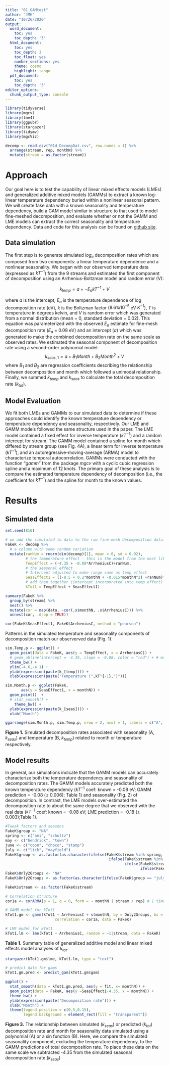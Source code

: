 ```yaml
---
title: "01_GAMtest"
author: "JMH"
date: "10/26/2020"
output:
  word_document:
    toc: yes
    toc_depth: '3'
  html_document:
    toc: yes
    toc_depth: 3
    toc_float: yes
    number_sections: yes
    theme: cosmo
    highlight: tango
  pdf_document:
    toc: yes
    toc_depth: '3'
editor_options:
  chunk_output_type: console
---
```


```r
library(tidyverse)
library(mgcv)
library(lme4)
library(ggpubr)
library(stargazer)
library(tidymv)
library(mgcViz)
```

```r
decomp <- read.csv("01d_DecompDat.csv", row.names = 1) %>%  
  arrange(stream, rep, monthN) %>% 
  mutate(stream = as.factor(stream))
```

# Approach
Our goal here is to test the capability of linear mixed effects models (LMEs) and generalized additive mixed models (GAMMs) to extract a known log-linear temperature dependency buried within a nonlinear seasonal pattern. We will create fake data with a known seasonality and temperature dependency, build a GAM model similar in structure to that used to model fine-meshed decomposition, and evaluate whether or not the GAMM and LME models can extract the correct seasonality and temperature dependency. Data and code for this analysis can be found on  [github site](https://github.com/hood211/BensteadDecomp).

## Data simulation
The first step is to generate simulated $log_e$ decomposition rates which are composed from two components: a linear temperature dependence and a nonlinear seasonality. We began with our observed temperature data (expressed as $kT^{-1}$) from the 9 streams and estimated the first component of decomposition using an Arrhenius-Boltzman model and random error (V):

$$k_{temp} = a + -E_akT^{-1} + V$$

where *a* is the intercept, $E_a$ is the temperature dependence of log decomposition rate (eV), *k* is the Boltzman factor ($8.61 x 10^{-5}$ eV $K^{-1}$),  *T* is temperature in degrees kelvin, and *V* is random error which was generated from a normal distribution (mean = 0, standard deviation = 0.02). This equation was parameterized with the observed $E_a$ estimate for fine-mesh decomposition rate ($E_a$ = 0.08 eV) and an intercept (*a*) which was generated to make the combined decomposition rate on the same scale as observed rates. We estimated the seasonal component of decomposition rate using a second-order polynomial model:
$$k_{seas,1} = a + B_1  Month + B_2  Month^2 + V$$
where $B_1$ and $B_2$ are regression coefficients describing the relationship between decomposition and month which followed a unimodal relationship. Finally, we summed $k_{temp}$ and $k_{seas}$ to calculate the total decomposition rate ($k_{tot}$).

## Model Evaluation
We fit both LMEs and GAMMs to our simulated data to determine if these approaches could identify the known temperature dependency or temperature dependency and seasonality, respectively. Our LME and GAMM models followed the same structure used in the paper. The LME model contained a fixed effect for inverse temperature ($kT^{-1}$) and a random intercept for stream. The GAMM model contained a spline for month which differed by stream group (see Fig. 4A), a linear term for inverse temperature ($kT^{-1}$), and an autoregressive-moving-average (ARMA) model to characterize temporal autocorrelation. GAMMs were conducted with the function "*gamm*" from the package *mgcv* with a cyclic cubic regression spline and a maximum of 12 knots. The primary goal of these analysis is to compare the estimated temperature dependency of decomposition (i.e., the coefficient for $kT^{-1}$) and the spline for month to the known values.


# Results
## Simulated data

```r
set.seed(816)
```


```r
# we add the simulated to data to the raw fine-mesh decomposition data.
FakeK <- decomp %>% 
  # a column with some random variation
  mutate(ranNum = rnorm(dim(decomp)[1], mean = 0, sd = 0.02),
         # the temperature effect - this is the model from the most likely GAM
         TempEffect = (-4.35 + -0.08*ArrheniusC)+ranNum,
         # the seasonal effect 
         # Intercept adjusted to make range same as temp effect
         SeasEffect1 = ((-8.5 + 0.2*monthN + -0.015*monthN^2) +ranNum)*0.55, #0.55 to make range smaller, a bit closer  to real k
         # add them together (intercept incorporated into temp effect)
         kTot1 = TempEffect + SeasEffect1) 
```

```r
summary(FakeK %>% 
  group_by(stream) %>% 
  nest() %>% 
  mutate(cor = map(data, ~cor(.x$monthN, .x$ArrheniusC))) %>% 
  unnest(cor, .drop = TRUE))

cor(FakeK$SeasEffect1, FakeK$ArrheniusC, method = "pearson")
```


Patterns in the simulated temperature and seasonality components of decomposition match our observerved data (Fig. 1).


```r
sim.Temp.p <- ggplot() +
  geom_point(data = FakeK, aes(y = TempEffect, x = ArrheniusC)) +
  # geom_abline(intercept = -4.35, slope = -0.08, color = "red") + # model fit
  theme_bw() +
  ylim(-4.6,-4.1) +
  ylab(expression(paste(k_[temp]))) +
  xlab(expression(paste("Temperature (",kT^{-1},")")))
```


```r
sim.Month.p <- ggplot(FakeK,
       aes(y = SeasEffect1, x = monthN)) +
  geom_point()  +
  # stat_smooth() +
    theme_bw() +
  ylab(expression(paste(k_[seas]))) +
  xlab("Month")
```

```r
ggarrange(sim.Month.p, sim.Temp.p, nrow = 2, ncol = 1, labels = c("A", "B"))
```


**Figure 1.** Simulated decomposition rates associated with seasonality (A, $k_{seas}$) and temperature (B, $k_{temp}$) related to month or temperature respectively. 



## Model results

In general, our simulations indicate that the GAMM models can accurately characterize both the temperature dependency and seasonality of decomposition rates. The GAMM models accurately predicted both the known temperature dependency ($kT^{-1}$ coef: known = -0.08 eV; GAMM prediction =  -0.08 (± 0.006); Table 1) and seasonality (Fig. 2) of decomposition. In contrast, the LME models over-estimated the decomposition rate to about the same degree that we observed with the real data ($kT^{-1}$ coef: known = -0.08 eV; LME prediction =  -0.18 (± 0.003);Table 1).



```r
#Tweak factors and seasons
FakeK$group <- "NA"
spring <- c("ami", "schultz")
may <- c("hendrick", "town")
june <- c("coon", "choco", "stamp")
july <- c("lick", "mayfield")
FakeK$group <- as.factor(as.character(ifelse(FakeK$stream %in% spring, "spring",
                                              ifelse(FakeK$stream %in% may, "may",
                                                     ifelse(FakeK$stream %in%  june, "june",
                                                            ifelse(FakeK$stream %in%  july, "july", "NA"))))))
FakeK$Only2Groups <- "NA"
FakeK$Only2Groups <- as.factor(as.character(ifelse(FakeK$group == "july" | FakeK$group == "june", "Summer", "Spring")))

FakeK$stream <- as.factor(FakeK$stream)
```

```r
# Correlation structure
cor1a <- corARMA(p = 1, q = 0, form = ~ monthN | stream / rep) # 1 time step, 1 smoothing
```

```r
# GAMM model for kTot1
kTot1.gm <- gamm(kTot1 ~ ArrheniusC + s(monthN, by = Only2Groups, bs = "cc", k = 12)+ s(stream, bs="re"), 
                      correlation = cor1a, data = FakeK)
```

```r
# LME model for kTot1
kTot1.lm <- lme(kTot1 ~ ArrheniusC, random = ~1|stream, data = FakeK)
```


**Table 1.** Summary table of generalized additive model and linear mixed effects model analyses of $k_{tot}$.

```r
stargazer(kTot1.gm$lme, kTot1.lm, type = "text") 
```




```r
# predict data for gams
kTot1.gm.pred <- predict_gam(kTot1.gm$gam)

ggplot() +
  stat_smooth(data = kTot1.gm.pred, aes(y = fit, x= monthN)) +
  geom_point(data = FakeK, aes(y =SeasEffect1-4.35, x = monthN)) +
  theme_bw() +
  ylab(expression(paste("Decomposition rate"))) +
  xlab("Month") +
  theme(legend.position = c(0.5,0.15),
        legend.background = element_rect(fill = "transparent"))

```

**Figure 3.** The relationship between simulated ($k_{seas}$) or predicted ($k_{tot}$) decomposition rate and month for seasonality data simulated using a polynomial (A) or a sin function (B). Here, we compare the simulated seasonality component, excluding the temperature dependency, to the GAMM predictions of total decomposition rate. To place these data on the same scale we subtracted -4.35 from the simulated seasonal decomposition rate ($k_{seas}$)

